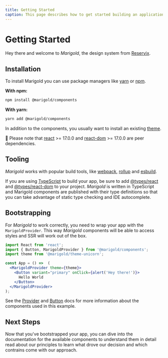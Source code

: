 ```yaml
---
title: Getting Started
caption: This page describes how to get started building an application with Marigold.
---
```


# Getting Started

Hey there and welcome to *Marigold*, the design system from [Reservix](https://www.reservix.net/).

## Installation

To install Marigold you can use package managers like [yarn](https://yarnpkg.com/) or [npm](https://www.npmjs.com/).

**With npm:**
```bash onlyCode
npm install @marigold/components
```

**With yarn:**
```bash onlyCode
yarn add @marigold/components
```

In addition to the components, you usually want to install an existing [theme](/introduction/theming).

💬  Please note that [react](https://www.npmjs.com/package/react) >= 17.0.0 and [react-dom](https://www.npmjs.com/package/react-dom) >= 17.0.0 are peer dependencies.

## Tooling

*Marigold* works with popular build tools, like [webpack](https://webpack.js.org/), [rollup](https://rollupjs.org/) and [esbuild](https://esbuild.github.io/).

If you are using [TypeScript](https://www.typescriptlang.org/) to build your app, be sure to add [@types/react](https://www.npmjs.com/package/@types/react) and [@types/react-dom](https://www.npmjs.com/package/@types/react-dom) to your project. *Marigold* is written in TypeScript and Marigold components are published with their type definitions so that you can take advantage of static type checking and IDE autocomplete.

## Bootstrapping

For *Marigold* to work correctly, you need to wrap your app with the `MarigoldProvider`. This way *Marigold* components will be able to access styles and SSR will work out of the box.

```jsx onlyCode
import React from 'react';
import { Button, MarigoldProvider } from '@marigold/components';
import theme from '@marigold/theme-unicorn';

const App = () =>  (
  <MarigoldProvider theme={theme}>
    <Button variant="primary" onClick={alert('Hey there!')}>
      Hello World
    </Button>
  </MarigoldProvider>
);
```

See the [Provider](../components/provider) and [Button](../components/button) docs for more information about the components used in this example.

## Next Steps

Now that you've bootstrapped your app, you can dive into the documentation for the available components to understand them in detail read about our principles to learn what drove our decision and which contrains come with our approach.